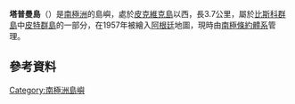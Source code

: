 {{coord|65|29|S|65|32|W|display=title}}

'''塔普曼島'''（{{lang-en|Tupman Island}}）是[[南極洲|南極洲]]的島嶼，處於[[皮克維克島|皮克維克島]]以西，長3.7公里，屬於[[比斯科群島|比斯科群島]]中[[皮特群島|皮特群島]]的一部分，在1957年被繪入[[阿根廷|阿根廷]]地圖，現時由[[南極條約體系|南極條約體系]]管理。

==參考資料==
{{usgs-gazetteer}}

{{DEFAULTSORT:Tupman Island}}
[[Category:南極洲島嶼|Category:南極洲島嶼]]


{{Biscoes-geo-stub}}
